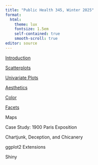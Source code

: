 ```yaml
---
title: "Public Health 345, Winter 2025"
format: 
  html:
    theme: lux
    fontsize: 1.5em
    self-contained: true
    smooth-scroll: true
editor: source
---
```


<!---
--->

[Introduction](https://psboonstra.github.io/PH345_W2025/Slides/Introduction/Introduction.html#/title-slide)

[Scatterplots](https://psboonstra.github.io/PH345_W2025/Slides/Scatterplots/Scatterplots.html#/title-slide)

[Univariate Plots](https://psboonstra.github.io/PH345_W2025/Slides/Histograms/Histograms#/title-slide)

[Aesthetics](https://psboonstra.github.io/PH345_W2025/Slides/Aesthetics/Aesthetics#/title-slide)

[Color](https://psboonstra.github.io/PH345_W2025/Slides/Color/Color#/title-slide)

[Facets](https://psboonstra.github.io/PH345_W2025/Slides/Facets/Facets#/title-slide)

Maps

Case Study: 1900 Paris Exposition

Chartjunk, Deception, and Chicanery

ggplot2 Extensions

Shiny
